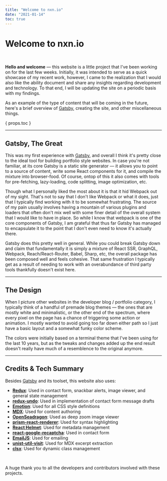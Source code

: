 ```yaml
---
title: "Welcome to nxn.io"
date: "2021-01-14"
toc: true
---
```


<Logos />

# Welcome to nxn.io

<br />

<Summary>

**Hello and welcome** — this website is a little project that I've been working on for the last few weeks. Initially, it was
intended to serve as a quick showcase of my recent work, however, I came to the realization that I would also like the
ability document and share any insights regarding development and technology. To that end, I will be updating the site 
on a periodic basis with my findings. 

</Summary>

As an example of the type of content that will be coming in the future, here's a brief overview of 
[Gatsby](https://www.gatsbyjs.com/), creating the site, and other miscellaneous things.

<Fragment>
    { props.toc }
</Fragment>

---

<Gatsby />

## Gatsby, The Great

This was my first experience with [Gatsby](https://www.gatsbyjs.com/), and overall I think it's pretty close to the 
ideal tool for building portfolio style websites. In case you're not familiar, at its core Gatsby is a static site
generator — it allows you to point to a source of content, write some React components for it, and compile the mixture
into browser-food. Of course, ontop of this it also comes with tools for pre-fetching, lazy-loading, code splitting, 
image optimization, etc.

Though what I personally liked the most about it is that it hid Webpack out of my sight. That's not to say that I don't
like Webpack or what it does, just that I typically find working with it to be somewhat frustrating. The source of my 
pain usually involves having a mountain of various plugins and loaders that often don't mix well with some finer detail 
of the overall system that I would like to have in place. So while I know that webpack is one of the core components of 
Gatsby, I am grateful that thus far Gatsby has managed to encapsulate it to the point that I don't even need to know
it's actually there.

Gatsby does this pretty well in general. While you could break Gatsby down and claim that fundamentally it is simply a 
mixture of React SSR, GraphQL, Webpack, Reach/React-Router, Babel, Sharp, etc, the overall package has been composed 
well and feels cohesive. That same frustration I typically get as a result of needing to work with an overabundance of 
third party tools thankfully doesn't exist here.

---

## The Design

When I picture other websites in the developer blog / portfolio category, I typically think of a handful of premade blog
themes — the ones that are mostly white and minimalistic, or the other end of the spectrum, where every pixel on the
page has a chance of triggering some action or animation. I mostly wanted to avoid going too far down either path so I 
just have a basic layout and a somewhat funky color scheme.

The colors were initially based on a terminal theme that I've been using for the last 10 years, but as the tweaks and
changes added up the end result doesn't really have much of a resemblence to the original anymore.

---

## Credits & Tech Summary

Besides [Gatsby](https://www.gatsbyjs.com/) and its toolset, this website also uses:

<div className="dense">

-   **[Redux](https://redux.js.org/)**: Used in contact form, snackbar alerts, image viewer, and general state management
-   **[redux-undo](https://redux-undo.js.org/)**: Used in implementation of contact form message drafts
-   **[Emotion](https://emotion.sh)**: Used for all CSS style definitions
-   **[MDX](https://mdxjs.com/)**: Used for content authoring
-   **[OpenSeadragon](https://openseadragon.github.io/)**: Used as deep zoom image viewer
-   **[prism-react-renderer](https://github.com/FormidableLabs/prism-react-renderer)**: Used for syntax highlighting
-   **[React Helmet](https://github.com/nfl/react-helmet)**: Used for metadata management
-   **[react-google-recaptcha](https://github.com/dozoisch/react-google-recaptcha)**: Used in contact form
-   **[EmailJS](https://www.emailjs.com/)**: Used for emailing
-   **[unist-util-visit](https://github.com/syntax-tree/unist-util-visit)**: Used for MDX excerpt extraction
-   **[clsx](https://github.com/lukeed/clsx)**: Used for dynamic class management

</div>

<br />

A huge thank you to all the developers and contributors involved with these projects.
